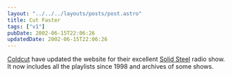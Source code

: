 ```yaml
---
layout: "../../../layouts/posts/post.astro"
title: Cut Faster
tags: ["v1"]
pubDate: 2002-06-15T22:06:26
updatedDate: 2002-06-15T22:06:26
---
```


[Coldcut][1] have updated the website for their excellent [Solid Steel][2] radio show. It now includes all the playlists since 1998 and archives of some shows.

[1]: http://www.ninjatune.net/coldcut/ "Coldcut on ninjatune.net"
[2]: http://www.ninjatune.net/ "Coldcut's Solid Steel on ninjatune.net"
